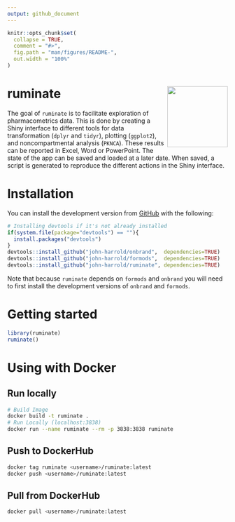 ```yaml
---
output: github_document
---
```


<!-- README.md is generated from README.Rmd. Please edit that file -->

```r
knitr::opts_chunk$set(
  collapse = TRUE,
  comment = "#>",
  fig.path = "man/figures/README-",
  out.width = "100%"
)
```

# ruminate <img src="man/figures/logo.png" align="right" height="138.5" />

<!-- badges: start 
[![R-CMD-check](https://github.com/john-harrold/ruminate/workflows/R-CMD-check/badge.svg)](https://github.com/john-harrold/ruminate/actions)
-->

<!---
[![version](https://www.r-pkg.org/badges/version/ruminate)](https://CRAN.R-project.org/package=ruminate)
![cranlogs](https://cranlogs.r-pkg.org/badges/ruminate) 
![Active](https://www.repostatus.org/badges/latest/active.svg)
---> 


<!-- badges: 
[![Lifecycle: Experimental](https://img.shields.io/badge/lifecycle-experimental-orange.svg)](https://lifecycle.r-lib.org/articles/stages.html)


[ruminate](<https://rumiante.ubiquity.tools>) 
end -->

The goal of `ruminate` is to facilitate exploration of pharmacometrics data. This is done by creating a Shiny interface to different tools for data transformation (`dplyr` and `tidyr`), plotting (`ggplot2`), and noncompartmental analysis (`PKNCA`). These results can be reported in Excel, Word or PowerPoint. The state of the app can be saved and loaded at a later date. When saved, a script is generated to reproduce the different actions in the Shiny interface.

# Installation
<!---
You can install the released version of ``rumiante`` from [CRAN](https://cran.r-project.org/package=ruminate) with:

``` r
install.packages("ruminate")
```
--->


You can install the development version from [GitHub](https://github.com/john-harrold/ruminate/) with the following:

``` r
# Installing devtools if it's not already installed
if(system.file(package="devtools") == ""){
  install.packages("devtools") 
}
devtools::install_github("john-harrold/onbrand",  dependencies=TRUE)
devtools::install_github("john-harrold/formods",  dependencies=TRUE)
devtools::install_github("john-harrold/ruminate", dependencies=TRUE)
```

Note that because `ruminate` depends on `formods` and `onbrand` you will need to first install the development versions of `onbrand` and `formods`.

# Getting started


``` r 
library(ruminate)
ruminate()
```

# Using with Docker

## Run locally
```bash
# Build Image
docker build -t ruminate .
# Run Locally (localhost:3838)
docker run --name ruminate --rm -p 3838:3838 ruminate
```

## Push to DockerHub
```bash
docker tag ruminate <username>/ruminate:latest
docker push <username>/ruminate:latest
```

## Pull from DockerHub
```bash
docker pull <username>/ruminate:latest
```
